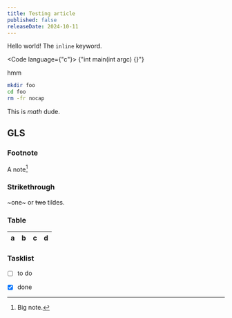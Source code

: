 ```yaml
---
title: Testing article
published: false
releaseDate: 2024-10-11
---
```


Hello world! The `inline` keyword.

<Code language={"c"}>
  {"int main(int argc) {}"}
</Code>

hmm

```bash fileName="awe" highlights={[{type: "warning", line: 3, message: "Never do this"}]}
mkdir foo
cd foo
rm -fr nocap
```

This is $math$ dude.

## GLS

### Footnote

A note[^1]

[^1]: Big note.

### Strikethrough

~one~ or ~~two~~ tildes.

### Table

| a | b  |  c |  d  |
| - | :- | -: | :-: |

### Tasklist

* [ ] to do
* [x] done

